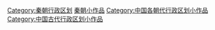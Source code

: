 {{Hiddencat}}
[[Category:秦朝行政区划|Category:秦朝行政区划]]
[[Category:秦朝小作品|]]
[[Category:中国各朝代行政区划小作品|Category:中国各朝代行政区划小作品]]
[[Category:中国古代行政区划小作品|Category:中国古代行政区划小作品]]
